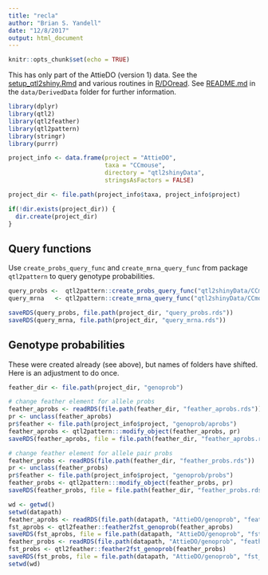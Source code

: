 ```yaml
---
title: "recla"
author: "Brian S. Yandell"
date: "12/8/2017"
output: html_document
---
```


```r
knitr::opts_chunk$set(echo = TRUE)
```

This has only part of the AttieDO (version 1) data. See the [setup_qtl2shiny.Rmd](https://github.com/byandell/DOread/blob/master/inst/DerivedData/setup_qtl2shiny.Rmd) and various routines in [R/DOread](https://github.com/byandell/DOread).
See [README.md](~/Documents/Research/attie_alan/DO/data/DerivedData/README.md)
in the `data/DerivedData` folder for further information.

```r
library(dplyr)
library(qtl2)
library(qtl2feather)
library(qtl2pattern)
library(stringr)
library(purrr)
```

```r
project_info <- data.frame(project = "AttieDO",
                           taxa = "CCmouse",
                           directory = "qtl2shinyData",
                           stringsAsFactors = FALSE)
```

```r
project_dir <- file.path(project_info$taxa, project_info$project)
```

```r
if(!dir.exists(project_dir)) {
  dir.create(project_dir)
}
```

## Query functions

Use `create_probs_query_func` and `create_mrna_query_func` from package `qtl2pattern` to query genotype probabilities.

```r
query_probs <-  qtl2pattern::create_probs_query_func("qtl2shinyData/CCmouse/AttieDO")
query_mrna   <- qtl2pattern::create_mrna_query_func("qtl2shinyData/CCmouse/AttieDO")
```

```r
saveRDS(query_probs, file.path(project_dir, "query_probs.rds"))
saveRDS(query_mrna, file.path(project_dir, "query_mrna.rds"))
```

## Genotype probabilities

These were created already (see above), but names of folders have shifted. Here is an adjustment to do once.

```r
feather_dir <- file.path(project_dir, "genoprob")

# change feather element for allele probs
feather_aprobs <- readRDS(file.path(feather_dir, "feather_aprobs.rds"))
pr <- unclass(feather_aprobs)
pr$feather <- file.path(project_info$project, "genoprob/aprobs")
feather_aprobs <- qtl2pattern:::modify_object(feather_aprobs, pr)
saveRDS(feather_aprobs, file = file.path(feather_dir, "feather_aprobs.rds"))

# change feather element for allele pair probs
feather_probs <- readRDS(file.path(feather_dir, "feather_probs.rds"))
pr <- unclass(feather_probs)
pr$feather <- file.path(project_info$project, "genoprob/probs")
feather_probs <- qtl2pattern:::modify_object(feather_probs, pr)
saveRDS(feather_probs, file = file.path(feather_dir, "feather_probs.rds"))
```

```r
wd <- getwd()
setwd(datapath)
feather_aprobs <- readRDS(file.path(datapath, "AttieDO/genoprob", "feather_aprobs.rds"))
fst_aprobs <- qtl2feather::feather2fst_genoprob(feather_aprobs)
saveRDS(fst_aprobs, file = file.path(datapath, "AttieDO/genoprob", "fst_aprobs.rds"))
feather_probs <- readRDS(file.path(datapath, "AttieDO/genoprob", "feather_probs.rds"))
fst_probs <- qtl2feather::feather2fst_genoprob(feather_probs)
saveRDS(fst_probs, file = file.path(datapath, "AttieDO/genoprob", "fst_probs.rds"))
setwd(wd)
```

